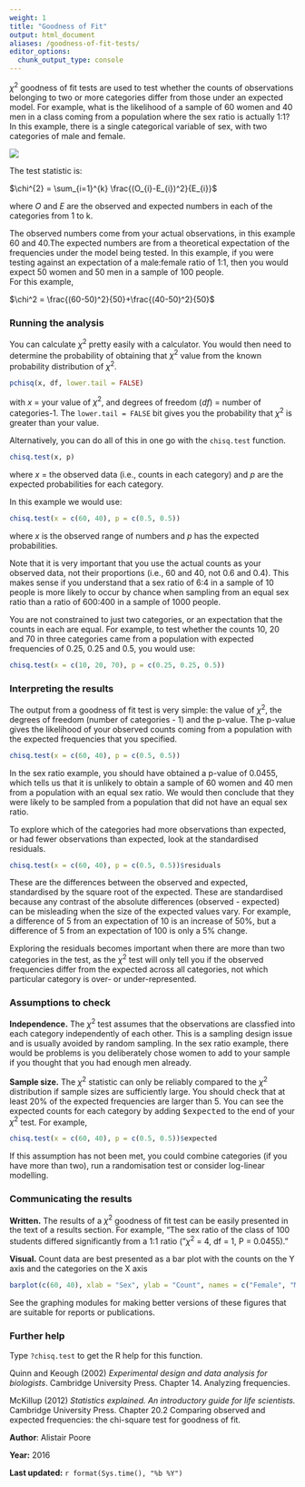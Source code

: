 ```yaml
---
weight: 1
title: "Goodness of Fit"
output: html_document
aliases: /goodness-of-fit-tests/
editor_options: 
  chunk_output_type: console
---
```

$\chi^2$ goodness of fit tests are used to test whether the counts of observations belonging to two or more categories differ from those under an expected model. For example, what is the likelihood of a sample of 60 women and 40 men in a class coming from a population where the sex ratio is actually 1:1? In this example, there is a single categorical variable of sex, with two categories of male and female.
 

![](Goodness_of_fit_test_image.jpg)  

 
The test statistic is: 

$\chi^{2} = \sum_{i=1}^{k} \frac{(O_{i}-E_{i})^2}{E_{i}}$


 
where *O* and *E* are the observed and expected numbers in each of the categories from 1 to k.

The observed numbers come from your actual observations, in this example 60 and 40.The expected numbers are from a theoretical expectation of the frequencies under the model being tested. In this example, if you were testing against an expectation of a male:female ratio of 1:1, then you would expect 50 women and 50 men in a sample of 100 people.    
For this example, 

$\chi^2 = \frac{(60-50)^2}{50}+\frac{(40-50)^2}{50}$
  

### Running the analysis
 
You can calculate $\chi^2$ pretty easily with a calculator. You would then need to determine the probability of obtaining that $\chi^2$ value from the known probability distribution of $\chi^2$.

```r
pchisq(x, df, lower.tail = FALSE)
```

with *x* = your value of $\chi^2$, and degrees of freedom (*df*) = number of categories-1. The `lower.tail = FALSE` bit gives you the probability that $\chi^2$ is greater than your value.

Alternatively, you can do all of this in one go with the `chisq.test` function. 

```r
chisq.test(x, p)
```
    
where *x* = the observed data (i.e., counts in each category) and *p* are the expected probabilities for each category.

In this example we would use:

```r
chisq.test(x = c(60, 40), p = c(0.5, 0.5))
```

where *x* is the observed range of numbers and *p* has the expected probabilities.

Note that it is very important that you use the actual counts as your observed data, not their proportions (i.e., 60 and 40, not 0.6 and 0.4). This makes sense if you understand that a sex ratio of 6:4 in a sample of 10 people is more likely to occur by chance when sampling from an equal sex ratio than a ratio of 600:400 in a sample of 1000 people.  

You are not constrained to just two categories, or an expectation that the counts in each are equal. For example, to test whether the counts 10, 20 and 70 in three categories came from a population with expected frequencies of 0.25, 0.25 and 0.5, you would use:

```r
chisq.test(x = c(10, 20, 70), p = c(0.25, 0.25, 0.5))
```
  

### Interpreting the results
 
The output from a goodness of fit test is very simple: the value of $\chi^2$, the degrees of freedom (number of categories - 1) and the p-value. The p-value gives the likelihood of your observed counts coming from a population with the expected frequencies that you specified.

```r
chisq.test(x = c(60, 40), p = c(0.5, 0.5))
```

In the sex ratio example, you should have obtained a p-value of 0.0455, which tells us that it is unlikely to obtain a sample of 60 women and 40 men from a population with an equal sex ratio. We would then conclude that they were likely to be sampled from a population that did not have an equal sex ratio.  

To explore which of the categories had more observations than expected, or had fewer observations than expected, look at the standardised residuals. 

```r
chisq.test(x = c(60, 40), p = c(0.5, 0.5))$residuals
```

These are the differences between the observed and expected, standardised by the square root of the expected. These are standardised because any contrast of the absolute differences (observed - expected) can be misleading when the size of the expected values vary. For example, a difference of 5 from an expectation of 10 is an increase of 50%, but a difference of 5 from an expectation of 100 is only a 5% change.  

Exploring the residuals becomes important when there are more than two categories in the test, as the $\chi^2$ test will only tell you if the observed frequencies differ from the expected across all categories, not which particular category is over- or under-represented.
  

### Assumptions to check
 
**Independence.** The $\chi^2$ test assumes that the observations are classfied into each category independently of each other. This is a sampling design issue and is usually avoided by random sampling. In the sex ratio example, there would be problems is you deliberately chose women to add to your sample if you thought that you had enough men already.  

**Sample size.** The $\chi^2$ statistic can only be reliably compared to the $\chi^2$ distribution if sample sizes are sufficiently large. You should check that at least 20% of the expected frequencies are larger than 5. You can see the expected counts for each category by adding <font face="monospace">$expected</font> to the end of your $\chi^2$ test. For example,


```r
chisq.test(x = c(60, 40), p = c(0.5, 0.5))$expected
```


If this assumption has not been met, you could combine categories (if you have more than two), run a randomisation test or consider log-linear modelling.
  

### Communicating the results
 
**Written.** The results of a $\chi^2$ goodness of fit test can be easily presented in the text of a results section. For example, "The sex ratio of the class of 100 students differed significantly from a 1:1 ratio ("$\chi^2$ = 4, df = 1, P = 0.0455)."  

**Visual.** Count data are best presented as a bar plot with the counts on the Y axis and the categories on the X axis 

```r
barplot(c(60, 40), xlab = "Sex", ylab = "Count", names = c("Female", "Male"))
```

See the graphing modules for making better versions of these figures that are suitable for reports or publications.
  

### Further help
 
Type `?chisq.test` to get the R help for this function. 

Quinn and Keough (2002) *Experimental design and data analysis for biologists*. Cambridge University Press. Chapter 14. Analyzing frequencies.

McKillup (2012) *Statistics explained. An introductory guide for life scientists.* Cambridge University Press. Chapter 20.2 Comparing observed and expected frequencies: the chi-square test for goodness of fit.
  

**Author**: Alistair Poore
 
**Year:** 2016

**Last updated:** `r format(Sys.time(), "%b %Y")`
